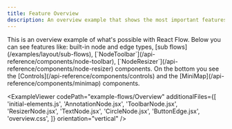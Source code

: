 ```yaml
---
title: Feature Overview
description: An overview example that shows the most important features of React Flow - node types, edge types, edge labels, sub flows, custom nodes, node resizer, node toolbar, controls and mini map.
---
```



<ExampleLayout>
This is an overview example of what's possible with React Flow. Below you can see features like: built-in node and edge types, [sub flows](/examples/layout/sub-flows), [`NodeToolbar`](/api-reference/components/node-toolbar), [`NodeResizer`](/api-reference/components/node-resizer) components. On the bottom you see the [Controls](/api-reference/components/controls) and the [MiniMap](/api-reference/components/minimap) components.

<ExampleViewer
  codePath="example-flows/Overview"
  additionalFiles={[
    'initial-elements.js',
    'AnnotationNode.jsx',
    'ToolbarNode.jsx',
    'ResizerNode.jsx',
    'TextNode.jsx',
    'CircleNode.jsx',
    'ButtonEdge.jsx',
    'overview.css',
  ]}
  orientation="vertical"
/>

</ExampleLayout>
